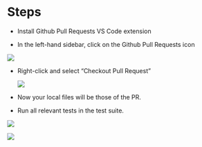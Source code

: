 # Steps

-   Install Github Pull Requests VS Code extension

-   In the left-hand sidebar, click on the Github Pull Requests icon

![](images/paste-57.png)

-   Right-click and select "Checkout Pull Request"

    ![](images/paste-58.png)

-   Now your local files will be those of the PR.

-   Run all relevant tests in the test suite.

![](images/Screenshot%202024-08-02%20092520.png)

![](images/Screenshot%202024-08-02%20093258.png)